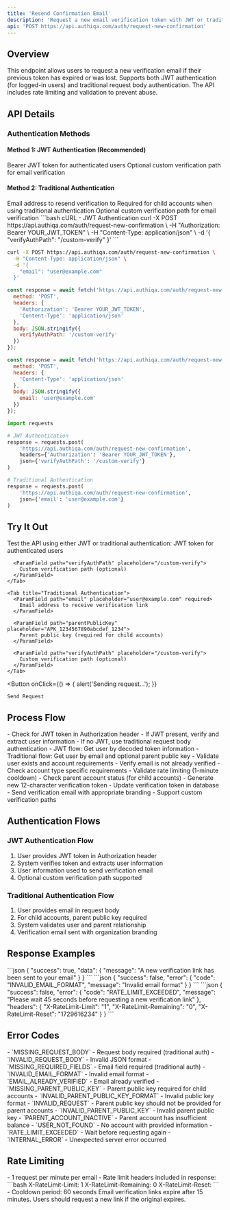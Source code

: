 ```yaml
---
title: 'Resend Confirmation Email'
description: 'Request a new email verification token with JWT or traditional authentication'
api: 'POST https://api.authiqa.com/auth/request-new-confirmation'
---
```


## Overview

This endpoint allows users to request a new verification email if their previous token has expired or was lost. Supports both JWT authentication (for logged-in users) and traditional request body authentication. The API includes rate limiting and validation to prevent abuse.

## API Details

### Authentication Methods

#### Method 1: JWT Authentication (Recommended)
<ParamField header="Authorization" type="string">
  Bearer JWT token for authenticated users
</ParamField>

<ParamField body="verifyAuthPath" type="string">
  Optional custom verification path for email verification
</ParamField>

#### Method 2: Traditional Authentication
<ParamField body="email" type="string" required>
  Email address to resend verification to
</ParamField>

<ParamField body="parentPublicKey" type="string">
  Required for child accounts when using traditional authentication
</ParamField>

<ParamField body="verifyAuthPath" type="string">
  Optional custom verification path for email verification
</ParamField>

<RequestExample>
```bash cURL - JWT Authentication
curl -X POST https://api.authiqa.com/auth/request-new-confirmation \
  -H "Authorization: Bearer YOUR_JWT_TOKEN" \
  -H "Content-Type: application/json" \
  -d '{
    "verifyAuthPath": "/custom-verify"
  }'
```

```bash cURL - Traditional Authentication
curl -X POST https://api.authiqa.com/auth/request-new-confirmation \
  -H "Content-Type: application/json" \
  -d '{
    "email": "user@example.com"
  }'
```

```javascript JavaScript - JWT Authentication
const response = await fetch('https://api.authiqa.com/auth/request-new-confirmation', {
  method: 'POST',
  headers: {
    'Authorization': 'Bearer YOUR_JWT_TOKEN',
    'Content-Type': 'application/json'
  },
  body: JSON.stringify({
    verifyAuthPath: '/custom-verify'
  })
});
```

```javascript JavaScript - Traditional Authentication
const response = await fetch('https://api.authiqa.com/auth/request-new-confirmation', {
  method: 'POST',
  headers: {
    'Content-Type': 'application/json'
  },
  body: JSON.stringify({
    email: 'user@example.com'
  })
});
```

```python Python
import requests

# JWT Authentication
response = requests.post(
    'https://api.authiqa.com/auth/request-new-confirmation',
    headers={'Authorization': 'Bearer YOUR_JWT_TOKEN'},
    json={'verifyAuthPath': '/custom-verify'}
)

# Traditional Authentication
response = requests.post(
    'https://api.authiqa.com/auth/request-new-confirmation',
    json={'email': 'user@example.com'}
)
```
</RequestExample>

## Try It Out

<Note>
Test the API using either JWT or traditional authentication:
</Note>

<Card>
  <Tabs>
    <Tab title="JWT Authentication">
      <ParamField header="Authorization" placeholder="Bearer YOUR_JWT_TOKEN">
        JWT token for authenticated users
      </ParamField>

      <ParamField path="verifyAuthPath" placeholder="/custom-verify">
        Custom verification path (optional)
      </ParamField>
    </Tab>

    <Tab title="Traditional Authentication">
      <ParamField path="email" placeholder="user@example.com" required>
        Email address to receive verification link
      </ParamField>

      <ParamField path="parentPublicKey" placeholder="APK_1234567890abcdef_1234">
        Parent public key (required for child accounts)
      </ParamField>

      <ParamField path="verifyAuthPath" placeholder="/custom-verify">
        Custom verification path (optional)
      </ParamField>
    </Tab>
  </Tabs>

  <Expandable title="Headers" defaultOpen>
    <ParamField header="Content-Type" value="application/json" />
  </Expandable>

  <Button
    onClick={() => {
      alert('Sending request...');
    }}
  >
    Send Request
  </Button>
</Card>

## Process Flow

<Steps>
  <Step title="Authentication Detection">
    - Check for JWT token in Authorization header
    - If JWT present, verify and extract user information
    - If no JWT, use traditional request body authentication
  </Step>

  <Step title="User Resolution">
    - JWT flow: Get user by decoded token information
    - Traditional flow: Get user by email and optional parent public key
    - Validate user exists and account requirements
  </Step>

  <Step title="Validation Checks">
    - Verify email is not already verified
    - Check account type specific requirements
    - Validate rate limiting (1-minute cooldown)
    - Check parent account status (for child accounts)
  </Step>

  <Step title="Token Generation & Email">
    - Generate new 12-character verification token
    - Update verification token in database
    - Send verification email with appropriate branding
    - Support custom verification paths
  </Step>
</Steps>

## Authentication Flows

### JWT Authentication Flow
1. User provides JWT token in Authorization header
2. System verifies token and extracts user information
3. User information used to send verification email
4. Optional custom verification path supported

### Traditional Authentication Flow
1. User provides email in request body
2. For child accounts, parent public key required
3. System validates user and parent relationship
4. Verification email sent with organization branding


## Response Examples

<ResponseField name="200: Success">
```json
{
  "success": true,
  "data": {
    "message": "A new verification link has been sent to your email"
  }
}
```
</ResponseField>

<ResponseField name="400: Invalid Request">
```json
{
  "success": false,
  "error": {
    "code": "INVALID_EMAIL_FORMAT",
    "message": "Invalid email format"
  }
}
```
</ResponseField>

<ResponseField name="429: Rate Limited">
```json
{
  "success": false,
  "error": {
    "code": "RATE_LIMIT_EXCEEDED",
    "message": "Please wait 45 seconds before requesting a new verification link"
  },
  "headers": {
    "X-RateLimit-Limit": "1",
    "X-RateLimit-Remaining": "0",
    "X-RateLimit-Reset": "1729616234"
  }
}
```
</ResponseField>

## Error Codes

<ResponseField name="400 Bad Request">
- `MISSING_REQUEST_BODY` - Request body required (traditional auth)
- `INVALID_REQUEST_BODY` - Invalid JSON format
- `MISSING_REQUIRED_FIELDS` - Email field required (traditional auth)
- `INVALID_EMAIL_FORMAT` - Invalid email format
- `EMAIL_ALREADY_VERIFIED` - Email already verified
- `MISSING_PARENT_PUBLIC_KEY` - Parent public key required for child accounts
- `INVALID_PARENT_PUBLIC_KEY_FORMAT` - Invalid public key format
- `INVALID_REQUEST` - Parent public key should not be provided for parent accounts
</ResponseField>

<ResponseField name="401 Unauthorized">
- `INVALID_PARENT_PUBLIC_KEY` - Invalid parent public key
</ResponseField>

<ResponseField name="403 Forbidden">
- `PARENT_ACCOUNT_INACTIVE` - Parent account has insufficient balance
</ResponseField>

<ResponseField name="404 Not Found">
- `USER_NOT_FOUND` - No account with provided information
</ResponseField>

<ResponseField name="429 Too Many Requests">
- `RATE_LIMIT_EXCEEDED` - Wait before requesting again
</ResponseField>

<ResponseField name="500 Internal Server Error">
- `INTERNAL_ERROR` - Unexpected server error occurred
</ResponseField>

## Rate Limiting

<Card title="Rate Limits" icon="shield">
  - 1 request per minute per email
  - Rate limit headers included in response:
    ```bash
    X-RateLimit-Limit: 1
    X-RateLimit-Remaining: 0
    X-RateLimit-Reset: <timestamp>
    ```
  - Cooldown period: 60 seconds
</Card>

<Note>
Email verification links expire after 15 minutes. Users should request a new link if the original expires.
</Note>